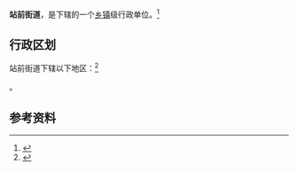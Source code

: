 {{中国乡级行政区|44/01/03/012/000}}

'''站前街道'''，是{{PRC admin/fullname|44/01/03/012/000|3}}下辖的一个[[乡镇|乡镇]]级行政单位。<ref>{{PRC admin/ref sgc|{{PRC admin/parent|44/01/03/012/000}}}}</ref>

== 行政区划 ==

站前街道下辖以下地区：<ref>{{PRC admin/ref sgc|44/01/03/012/000}}</ref>

{{PRC admin/children|44/01/03/012/000}}。

== 参考资料 ==

{{reflist}}

{{行政区划小作品}}
{{PRC admin/navcat|44/01/03/012/000}}
